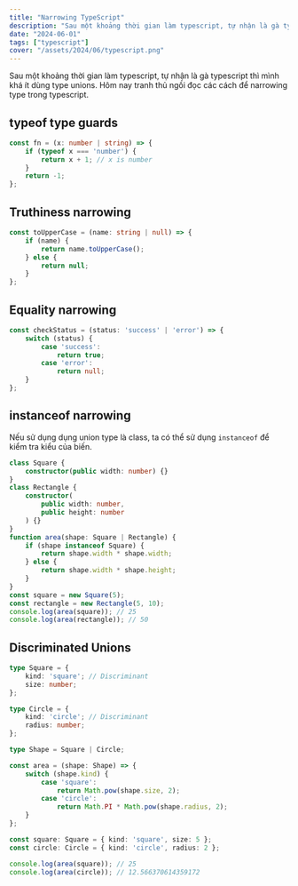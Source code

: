 ```yaml
---
title: "Narrowing TypeScript"
description: "Sau một khoảng thời gian làm typescript, tự nhận là gà typescript thì mình khá ít dùng type unions. Hôm nay tranh thủ ngồi đọc các cách để narrowing type trong typescript."
date: "2024-06-01"
tags: ["typescript"]
cover: "/assets/2024/06/typescript.png"
---
```


Sau một khoảng thời gian làm typescript, tự nhận là gà typescript thì mình khá ít dùng type unions. Hôm nay tranh thủ ngồi đọc các cách để narrowing type trong typescript.

## typeof type guards

```typescript
const fn = (x: number | string) => {
    if (typeof x === 'number') {
        return x + 1; // x is number
    }
    return -1;
};
```

## Truthiness narrowing


```typescript
const toUpperCase = (name: string | null) => {
    if (name) {
        return name.toUpperCase();
    } else {
        return null;
    }
};
```

## Equality narrowing

```typescript
const checkStatus = (status: 'success' | 'error') => {
    switch (status) {
        case 'success':
            return true;
        case 'error':
            return null;
    }
};
```

## instanceof narrowing

Nếu sử dụng dụng union type là class, ta có thể sử dụng  <Notation type="underline" color="red"> `instanceof` </Notation> để kiểm tra kiểu của biến.

```typescript
class Square {
    constructor(public width: number) {}
}
class Rectangle {
    constructor(
        public width: number,
        public height: number
    ) {}
}
function area(shape: Square | Rectangle) {
    if (shape instanceof Square) {
        return shape.width * shape.width;
    } else {
        return shape.width * shape.height;
    }
}
const square = new Square(5);
const rectangle = new Rectangle(5, 10);
console.log(area(square)); // 25
console.log(area(rectangle)); // 50
```


## Discriminated Unions

```typescript
type Square = {
    kind: 'square'; // Discriminant
    size: number;
};

type Circle = {
    kind: 'circle'; // Discriminant
    radius: number;
};

type Shape = Square | Circle;

const area = (shape: Shape) => {
    switch (shape.kind) {
        case 'square':
            return Math.pow(shape.size, 2);
        case 'circle':
            return Math.PI * Math.pow(shape.radius, 2);
    }
};

const square: Square = { kind: 'square', size: 5 };
const circle: Circle = { kind: 'circle', radius: 2 };

console.log(area(square)); // 25
console.log(area(circle)); // 12.566370614359172
```